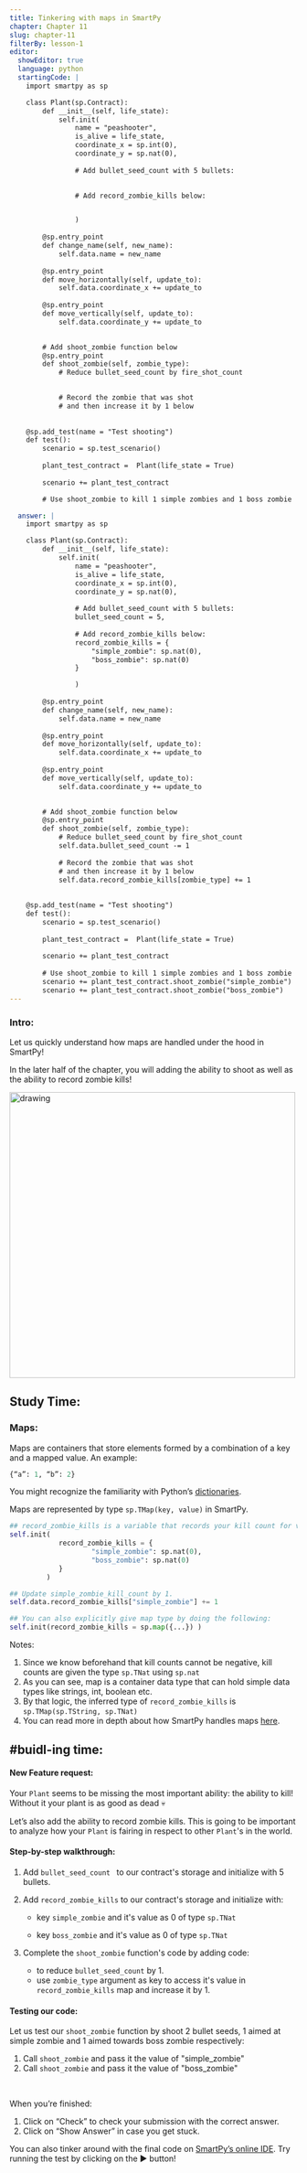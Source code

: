 ```yaml
---
title: Tinkering with maps in SmartPy
chapter: Chapter 11
slug: chapter-11
filterBy: lesson-1
editor:
  showEditor: true
  language: python
  startingCode: |
    import smartpy as sp

    class Plant(sp.Contract):
        def __init__(self, life_state):
            self.init(
                name = "peashooter",
                is_alive = life_state,
                coordinate_x = sp.int(0), 
                coordinate_y = sp.nat(0), 
                
                # Add bullet_seed_count with 5 bullets:

                
                # Add record_zombie_kills below:


                )
            
        @sp.entry_point
        def change_name(self, new_name):
            self.data.name = new_name
          
        @sp.entry_point
        def move_horizontally(self, update_to):
            self.data.coordinate_x += update_to
            
        @sp.entry_point
        def move_vertically(self, update_to):
            self.data.coordinate_y += update_to

                
        # Add shoot_zombie function below
        @sp.entry_point
        def shoot_zombie(self, zombie_type): 
            # Reduce bullet_seed_count by fire_shot_count

                
            # Record the zombie that was shot
            # and then increase it by 1 below
        
            
    @sp.add_test(name = "Test shooting")
    def test():
        scenario = sp.test_scenario()
        
        plant_test_contract =  Plant(life_state = True)
        
        scenario += plant_test_contract

        # Use shoot_zombie to kill 1 simple zombies and 1 boss zombie

  answer: |  
    import smartpy as sp

    class Plant(sp.Contract):
        def __init__(self, life_state):
            self.init(
                name = "peashooter",
                is_alive = life_state,
                coordinate_x = sp.int(0), 
                coordinate_y = sp.nat(0), 
               
                # Add bullet_seed_count with 5 bullets:
                bullet_seed_count = 5,
                
                # Add record_zombie_kills below:
                record_zombie_kills = {
                    "simple_zombie": sp.nat(0),
                    "boss_zombie": sp.nat(0)
                }

                )
            
        @sp.entry_point
        def change_name(self, new_name):
            self.data.name = new_name
       
        @sp.entry_point
        def move_horizontally(self, update_to):
            self.data.coordinate_x += update_to
        
        @sp.entry_point
        def move_vertically(self, update_to):
            self.data.coordinate_y += update_to

            
        # Add shoot_zombie function below
        @sp.entry_point
        def shoot_zombie(self, zombie_type): 
            # Reduce bullet_seed_count by fire_shot_count
            self.data.bullet_seed_count -= 1
            
            # Record the zombie that was shot
            # and then increase it by 1 below
            self.data.record_zombie_kills[zombie_type] += 1
        
        
    @sp.add_test(name = "Test shooting")
    def test():
        scenario = sp.test_scenario()
        
        plant_test_contract =  Plant(life_state = True)
        
        scenario += plant_test_contract
      
        # Use shoot_zombie to kill 1 simple zombies and 1 boss zombie
        scenario += plant_test_contract.shoot_zombie("simple_zombie")
        scenario += plant_test_contract.shoot_zombie("boss_zombie")
---
```


### Intro: 
Let us quickly understand how maps are handled under the hood in SmartPy! 

In the later half of the chapter, you will adding the ability to shoot as well as the ability to record zombie kills! 

<img src="https://media.giphy.com/media/lPS3b0XePyBxiX2uUq/giphy.gif" alt="drawing" width="500"/>

## Study Time: 

### Maps:

Maps are containers that store elements formed by a combination of a key and a mapped value. An example: 

```python
{“a”: 1, “b”: 2} 
```

You might recognize the familiarity with Python’s [dictionaries](https://docs.python.org/3/tutorial/datastructures.html#dictionaries). 

Maps are represented by type `sp.TMap(key, value)` in SmartPy. 

```python
## record_zombie_kills is a variable that records your kill count for various types of zombies. 
self.init(
            record_zombie_kills = {
                    "simple_zombie": sp.nat(0), 
                    "boss_zombie": sp.nat(0)
            }
         )

## Update simple_zombie_kill_count by 1. 
self.data.record_zombie_kills["simple_zombie"] += 1  

## You can also explicitly give map type by doing the following:
self.init(record_zombie_kills = sp.map({...}) )
```



Notes: 

1. Since we know beforehand that kill counts cannot be negative, kill counts are given the type `sp.TNat` using `sp.nat`
2. As you can see, map is a container data type that can hold simple data types like strings, int, boolean etc. 
3. By that logic, the inferred type of `record_zombie_kills` is  `sp.TMap(sp.TString, sp.TNat)`
5. You can read more in depth about how SmartPy handles maps [here](https://smartpy.io/demo/reference.html#_maps_and_big_maps). 



 

## #buidl-ing time:

#### New Feature request:

Your `Plant` seems to be missing the most important ability: the ability to kill! Without it your plant is as good as dead 💀

Let’s also add the ability to record zombie kills. This is going to be important to analyze how your `Plant` is fairing in respect to other `Plant`'s in the world. 

 

#### Step-by-step walkthrough: 

1. Add `bullet_seed_count ` to our contract's storage and initialize with <span class="string-highlight">5</span> bullets. 
2. Add `record_zombie_kills` to our contract's storage and initialize with: 
    * key `simple_zombie` and it's value as <span class="string-highlight">0</span> of type `sp.TNat`

    * key `boss_zombie` and it's value as <span class="string-highlight">0</span> of type `sp.TNat`

3. Complete the `shoot_zombie` function's code by adding code: 
    * to reduce `bullet_seed_count` by <span class="string-highlight">1</span>.
    * use `zombie_type` argument as key to access it's value in `record_zombie_kills` map and increase it by  <span class="string-highlight">1</span>. 


 

#### Testing our code:

Let us test our `shoot_zombie` function by  shoot <span class="string-highlight">2</span> bullet seeds, <span class="string-highlight">1</span> aimed at simple zombie and <span class="string-highlight">1</span>  aimed towards boss zombie respectively: 

1. Call `shoot_zombie` and pass it the value of <span class="string-highlight">"simple_zombie"</span>
2. Call `shoot_zombie` and pass it the value of <span class="string-highlight">"boss_zombie"</span>

<br />

When you’re finished:

1. Click on “Check” to check your submission with the correct answer.
2. Click on “Show Answer” in case you get stuck.


You can also tinker around with the final code on [SmartPy’s online IDE](https://smartpy.io/demo/index.html?code=eJydVMGO2yAQvfsrRsklVtOoOewlUqRW_YGq2p6qCmE8WaNisAAn9Vb99w42ic3a20bLCYY382aGx8i6MdaDq7n1TQfcgWuyTCjuHHxRXPuNa3afjfaWC58fMqBV4gkYk1p6xjYO1WkLSp6QOc89RkxY4WoXYJubKSzNa4QjrBrkrjLGo11tE4B0jCt5DqAxbgoRxthSarKzXwSjHCWl@iHfwmuwboDRfg5LDmv4VJZQtEqhZw6xZMK02sNF@goe4oU7JD5z9BEeiOR_LBYFJcieTV1IZD@lUg4KVOaShl@CHeF3gglr5WTdKIzA1WFS8BxbGOcWkAnwT5aWMN72m4_khSSNjjWG@n8Th6i4fkIWHjrqQ@OlP75UR8k930VBXDHZHQy1OSOrjJXPJE2uVBd52qYMj@3NIlGimnfHEX1fWT3pGa2X4i2UXUo518agif5PxIeBU6uFl0YPqvhndlO_mFoUjO8aavyovzV8xbIVuCDbooOTtPTlKorVmxZqmru9P8L@FbEHsqBe8BXGhGjL6T@FWUM0EyTXPUyD1MLSdECQfUr7SflpKgs_4_uk6h@h5fvsms_4zKGJvCyZR@c314H0SIehjVI_rfIsdLUHxJd1AjW30gyTJNywq2mTjwRNGJt9ZOrOMDjJI07TcaCR7dG2OHG8xaekF4KMwDV8o94kQvEGQvXUqmEGxFa7vqfUP_rs0XQP1S4R04uxkr8hwnTYxIr_Aglr7UY-). Try running the test by clicking on the ▶️ button!


